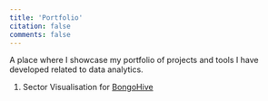 ```yaml
---
title: 'Portfolio'
citation: false
comments: false
---
```


A place where I showcase my portfolio of projects and tools I have developed related to data analytics.

1.  Sector Visualisation for [BongoHive](http://bongohive.co.zm/)
